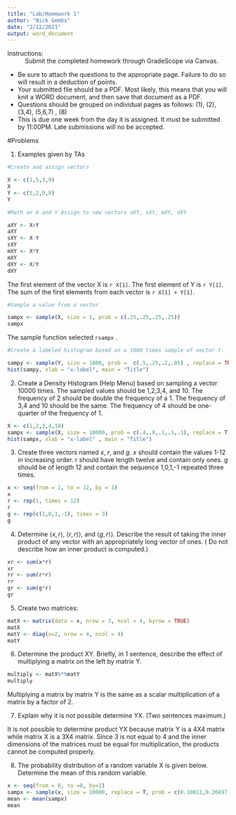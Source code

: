 ```yaml
---
title: "Lab/Homework 1"
author: "Nick Gembs"
date: "2/12/2021"
output: word_document
---
```



Instructions:
: Submit the completed homework through GradeScope via Canvas.

 + Be sure to attach the questions to the appropriate page. Failure to do so will result in a deduction of points.
 + Your submitted file should be a PDF. Most likely, this means that you will knit a WORD document, and then save that document as a PDF.
 + Questions should be grouped on individual pages as follows: (1), (2), (3,4), (5,6,7) , (8)
 + This is due one week from the day it is assigned. It must be submitted by 11:00PM. Late submissions will no be accepted.


#Problems

1. Examples given by TAs

```r
#Create and assign vectors

X <- c(1,5,3,9)
X
Y <- c(5,2,0,8)
Y

#Math on X and Y Assign to new vectors aXY, sXY, mXY, dXY

aXY <- X+Y
aXY
sXY <- X-Y
sXY
mXY <- X*Y
mXY
dXY <- X/Y
dXY
```
The first element of the vector X is `r X[1]`. The first element of Y is `r Y[1]`. The sum of the first elements from each vector is `r X[1] + Y[1]`.

```r
#Sample a value from a vector

sampx <- sample(X, size = 1, prob = c(.25,.25,.25,.25))
sampx
```
The sample function selected `rsampx` .

```r
#Create a labeled histogram based on a 1000 times sample of vector Y.

sampy <- sample(Y, size = 1000, prob =  c(.5,.25,.2,.05) , replace = TRUE)
hist(sampy, xlab = "x-label", main = "Title")
```

\newpage

2.	Create a Density Histogram (Help Menu) based on sampling a vector 10000 times. The sampled values should be 1,2,3,4, and 10. The frequency of 2 should be double the frequency of a 1. The frequency of 3,4 and 10 should be the same. The frequency of 4 should be one-quarter of the frequency of 1.

```r
X <- c(1,2,3,4,10)
sampx <- sample(X, size = 10000, prob = c(.4,.8,.1,.1,.1), replace = T)
hist(sampx, xlab = "x-label" , main = "Title")

```


\newpage

3.  Create three vectors named $x$, $r$, and $g$. $x$ should contain the values 1-12 in increasing order. r should have length twelve and contain only ones. g should be of length 12 and contain the sequence 1,0,1,-1 repeated three times.

```r
x <- seq(from = 1, to = 12, by = 1)
x
r <- rep(1, times = 12)
r
g <- rep(c(1,0,1,-1), times = 3)
g
```


4.  Determine $\langle x,r\rangle$, $\langle r,r\rangle$⟩, and $\langle g,r\rangle$⟩. Describe the result of taking the inner product of any vector with an appropriately long vector of ones. ( Do not describe how an inner product is computed.)

```r

xr <- sum(x*r)
xr
rr <- sum(r*r)
rr
gr <- sum(g*r)
gr
```

\newpage

5.	Create two matrices:

```r

matX <- matrix(data = x, nrow = 3, ncol = 4, byrow = TRUE)
matX
matY <- diag(x=2, nrow = 4, ncol = 4)
matY

```


6.	Determine the product XY. Briefly, in 1 sentence, describe the effect of multiplying a matrix on the left by matrix Y.

```r

multiply <- matX%*%matY
multiply

```
Multiplying a matrix by matrix Y is the same as a scalar multiplication of a matrix by a factor of 2. 



7.	Explain why it is not possible determine YX. (Two sentences maximum.)

It is not possible to determine product YX because matrix Y is a 4X4 matrix while matrix X is a 3X4 matrix. Since 3 is not equal to 4 and the inner dimensions of the matrices must be equal for multiplication, the products cannot be computed properly.

\newpage

8.	The probability distribution of a random variable X is given below. Determine the mean of this random variable.
```r
x <- seq(from = 0, to =8, by=1)
sampx <- sample(x, size = 10000, replace = T, prob = c(0.10011,0.26697,0.31146, 0.20764, 0.08652, 0.02307, 0.00385, 0.00037, 0.00002))
mean <- mean(sampx)
mean
```

